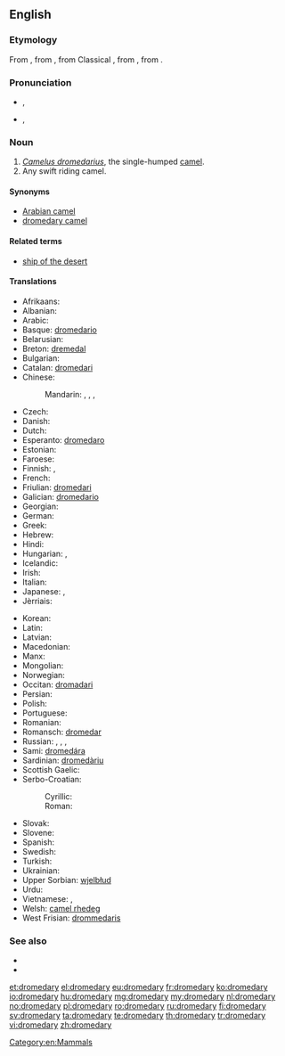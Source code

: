 ==English==

===Etymology===
From {{etyl|fro}} {{term|dromadaire|lang=fro}}, from {{etyl|LL.}} {{term|dromedarius||kind of camel|lang=la}}, from Classical {{etyl|la}} {{term|dromas|dromas, dromadis|lang=la}}, from {{etyl|grc}} {{term|δρομάς κάμηλος||tr=dromas kamelos|running camel|lang=grc}}, from {{term|δρόμος|tr=dromos||race course|lang=grc}}.

===Pronunciation===
* {{a|UK}} {{IPA|/ˈdɹɒm.ə.də.ɹi/}}, {{X-SAMPA|/"dr\Qm.@.d@.r\i/}}
* {{a|US}} {{IPA|/ˈdɹɑmədeɹɪ/}}, {{X-SAMPA|/"dr\Am@der\I/}}

===Noun===
{{en-noun|dromedar|ies}}

# ''[[Camelus dromedarius]]'', the single-humped [[camel]].
# Any swift riding camel.

====Synonyms====
* [[Arabian camel]]
* [[dromedary camel]]

====Related terms====
* [[ship of the desert]]

====Translations====
{{trans-top|Camelus dromedarius, the single-humped camel}}
* Afrikaans: {{t-|af|dromedaris}}
* Albanian: {{t-|sq|gamilja}}
* Arabic: {{t-|ar|جمل عربي|m|tr=jamal ʿarabiyy|sc=Arab}} {{qualifier|lit. "Arabian camel"}}
* Basque: [[dromedario]]
* Belarusian: {{t-|be|драмадэр|m|tr=dramadér|sc=Cyrl}}
* Breton: [[dremedal]] {{m}}
* Bulgarian: {{t-|bg|едногърба камила|f|tr=ednogǎ̀rba kamíla|sc=Cyrl}}
* Catalan: [[dromedari]] {{m}}
* Chinese:
*: Mandarin: {{t|cmn|單峰駝|sc=Hani}}, {{t|cmn|单峰驼|tr=dānfēngtuó|sc=Hani}}, {{t|cmn|單峰駱駝|sc=Hani}}, {{t|cmn|单峰骆驼|tr=dānfēng luòtuo|sc=Hani}}
* Czech: {{t-|cs|dromedár|m}}
* Danish: {{t-|da|dromedar}}
* Dutch: {{t+|nl|dromedaris|m}}
* Esperanto: [[dromedaro]]
* Estonian: {{t-|et|dromedar}}
* Faroese: {{t-|fo|dromedarur|m}}
* Finnish: {{t+|fi|dromedaari}}, {{t+|fi|yksikyttyräinen kameli}}
* French: {{t+|fr|dromadaire|m}}
* Friulian: [[dromedari]] {{m}}
* Galician: [[dromedario]] {{m}}
* Georgian: {{t-|ka|ცალკუზა აქლემი|tr=calkuza aklebi|sc=Geor}}
* German: {{t-|de|Dromedar|n}}
* Greek: {{t-|el|δρομάς|f|tr=dromás}}
* Hebrew: {{t-|he|כרכרה|tr=khirkhôrah}}
* Hindi: {{t-|hi|ऊंट|m|tr=ū̃ṇṭ|sc=Deva}}
* Hungarian: {{t+|hu|dromedár}},  {{t-|hu|egypúpú teve}}
* Icelandic: {{t-|is|drómedari|m}}
* Irish: {{t-|ga|dromadaire|m}}
* Italian: {{t+|it|dromedario|m}}
* Japanese: {{t-|ja|ヒトコブラクダ|tr=hitokobu rakuda|sc=Jpan}}, {{t-|ja|一瘤駱駝|tr=ひとこぶらくだ, hitokobu rakuda|sc=Jpan}}
* Jèrriais: {{tø|roa-jer|dromadaire|m}}
{{trans-mid}}
* Korean: {{t+|ko|단봉낙타|tr=danbongnakta|sc=Kore}}
* Latin: {{t-|la|dromedaria|f}}
* Latvian: {{t-|lv|dromedārs|m}}
* Macedonian: {{t-|mk|дромедар|m|tr=dromedar|sc=Cyrl}}
* Manx: {{t-|gv|drommeyder}}
* Mongolian: {{t-|mn|ганц бөхт тэмээ|tr=gants böht temee|sc=Cyrl}}
* Norwegian: {{t+|no|dromedar}}
* Occitan: [[dromadari]]
* Persian: {{t+|fa|شتر|tr=šotor}}
* Polish: {{t+|pl|dromader|m}}
* Portuguese: {{t-|pt|dromedário|m}}
* Romanian: {{t+|ro|dromader}}
* Romansch: [[dromedar]]
* Russian: {{t-|ru|одногорбый верблюд|m|tr=odnogórbyj verbljúd}}, {{t+|ru|дромадер|m|tr=dromadɛ́r}}, {{t+|ru|дромедар|m|tr=dromedár}}, {{qualifier|camel or dromedary}} {{t+|ru|верблюд|m|tr=verbljúd|sc=Cyrl}}
* Sami: [[dromedára]]
* Sardinian: [[dromedàriu]]
* Scottish Gaelic: {{t-|gd|dromadair|m}}
* Serbo-Croatian:
*: Cyrillic: {{t-|sh|дромедар|m}}
*: Roman: {{t-|sh|dromedar|m}}
* Slovak: {{t-|sk|dromedár|m}}
* Slovene: {{t+|sl|dromedar|m}}
* Spanish: {{t-|es|dromedario|m}}
* Swedish: {{t+|sv|dromedar}}
* Turkish: {{t+|tr|hecin}}
* Ukrainian: {{t-|uk|дромадер|m|tr=dromadér}}
* Upper Sorbian: [[wjelbłud]]
* Urdu: {{t-|ur|اونٹ|m|tr=ū̃ṇṭ|sc=ur-Arab}}
* Vietnamese: {{t-|vi|lạc đà một bướu}}, {{t-|vi|lạc đà Ả Rập}}
* Welsh: [[camel rhedeg]]
* West Frisian: [[drommedaris]]
{{trans-bottom}}

===See also===
* {{pedialite}}
* {{Wikisource1911Enc Citation|Dromedary}}

[[Category:en:Mammals]]

[[et:dromedary]]
[[el:dromedary]]
[[eu:dromedary]]
[[fr:dromedary]]
[[ko:dromedary]]
[[io:dromedary]]
[[hu:dromedary]]
[[mg:dromedary]]
[[my:dromedary]]
[[nl:dromedary]]
[[no:dromedary]]
[[pl:dromedary]]
[[ro:dromedary]]
[[ru:dromedary]]
[[fi:dromedary]]
[[sv:dromedary]]
[[ta:dromedary]]
[[te:dromedary]]
[[th:dromedary]]
[[tr:dromedary]]
[[vi:dromedary]]
[[zh:dromedary]]